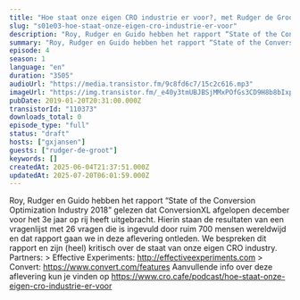 ```yaml
---
title: "Hoe staat onze eigen CRO industrie er voor?, met Rudger de Groot en Roy Huiskes"
slug: "s01e03-hoe-staat-onze-eigen-cro-industrie-er-voor"
description: "Roy, Rudger en Guido hebben het rapport “State of the Conversion Optimization Industry 2018” gelezen dat ConversionXL afgelopen december voor het 3e jaar op rij heeft uitgebracht. Hierin staan de resultaten van een vragenlijst met 26 vragen die is ingevuld door ruim 700 mensen wereldwijd en dat rapport gaan we in deze aflevering ontleden. We bespreken dit rapport en zijn (heel) kritisch over de staat van onze eigen CRO industry. Partners: > Effective Experiments: http://effectiveexperiments.com > Convert: https://www.convert.com/features Aanvullende info over deze aflevering kun je vinden op https://www.cro.cafe/podcast/hoe-staat-onze-eigen-cro-industrie-er-voor"
summary: "Roy, Rudger en Guido hebben het rapport “State of the Conversion Optimization Industry 2018” gelezen dat ConversionXL afgelopen december voor het 3e jaar op rij heeft uitgebracht. Hierin staan de resultaten van een vragenlijst met 26 vragen die is ingevuld door ruim 700 mensen wereldwijd en dat rapport gaan we in deze aflevering ontleden. We bespreken dit rapport en zijn (heel) kritisch over de staat van onze eigen CRO industry.\r\n\r\nPartners:\r\n> Effective Experiments: http://effectiveexperiments.com\r\n> Convert: https://www.convert.com/features\r\n\r\nAanvullende info over deze aflevering kun je vinden op https://www.cro.cafe/podcast/hoe-staat-onze-eigen-cro-industrie-er-voor"
episode: 4
season: 1
language: "en"
duration: "3505"
audioUrl: "https://media.transistor.fm/9c8fd6c7/15c2c616.mp3"
imageUrl: "https://img.transistor.fm/_e40y3tmUBJBSjMMxPOfGs3CD9H8b8bIxpBihNSTeTM/rs:fill:3000:3000:1/q:60/aHR0cHM6Ly9pbWct/dXBsb2FkLXByb2R1/Y3Rpb24udHJhbnNp/c3Rvci5mbS9lcGlz/b2RlLzExMDM3My8x/NjAxNTg4NTkwLWFy/dHdvcmsuanBn.webp"
pubDate: 2019-01-20T20:31:00.000Z
transistorId: "110373"
downloads_total: 0
episode_type: "full"
status: "draft"
hosts: ["gxjansen"]
guests: ["rudger-de-groot"]
keywords: []
createdAt: 2025-06-04T21:37:51.000Z
updatedAt: 2025-07-20T06:01:59.000Z
---
```


Roy, Rudger en Guido hebben het rapport “State of the Conversion Optimization Industry 2018” gelezen dat ConversionXL afgelopen december voor het 3e jaar op rij heeft uitgebracht. Hierin staan de resultaten van een vragenlijst met 26 vragen die is ingevuld door ruim 700 mensen wereldwijd en dat rapport gaan we in deze aflevering ontleden. We bespreken dit rapport en zijn (heel) kritisch over de staat van onze eigen CRO industry. Partners: > Effective Experiments: http://effectiveexperiments.com > Convert: https://www.convert.com/features Aanvullende info over deze aflevering kun je vinden op https://www.cro.cafe/podcast/hoe-staat-onze-eigen-cro-industrie-er-voor
